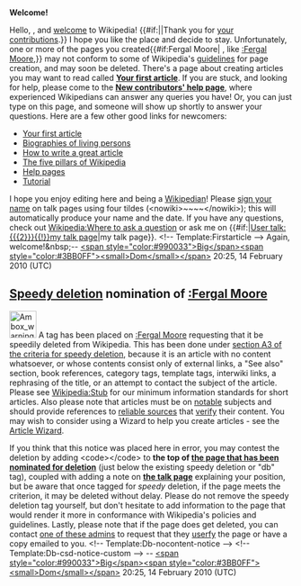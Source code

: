 <article id="26199027" title=User talk:Gmacforce>
	<talkpage id="26199027" title="User talk:Gmacforce">


'''Welcome!'''

Hello, {{BASEPAGENAME}}, and [[Wikipedia:Welcome, newcomers|welcome]] to Wikipedia! {{#if:||Thank you for [[Special:Contributions/{{PAGENAME}}|your contributions]].}} I hope you like the place and decide to stay. Unfortunately, one or more of the pages you created{{#if:Fergal Moore| , like [[:Fergal Moore]],}} may not conform to some of Wikipedia's [[Wikipedia:List of policies|guidelines]] for page creation, and may soon be deleted. 
{{Quote box
 | quote  = You may also wish to consider using a Wizard to help you create articles. See the [[Wikipedia:Article wizard 2.0|Article Wizard]].'''''
 | source = Thank you.
 | width  = 20%
 | align  = right
}}
There's a page about creating articles you may want to read called '''[[Wikipedia:Your first article|Your first article]]'''. If you are stuck, and looking for help, please come to the '''[[Wikipedia:New contributors' help page|New contributors' help page]]''', where experienced Wikipedians can answer any queries you have! Or, you can just type '''{{t|helpme}}''' on this page, and someone will show up shortly to answer your questions. Here are a few other good links for newcomers:
* [[Wikipedia:Your first article|Your first article]]
* [[Wikipedia:BLP|Biographies of living persons]]
* [[Wikipedia:How to write a great article|How to write a great article]]
* [[Wikipedia:Five pillars|The five pillars of Wikipedia]]
* [[Help:Contents|Help pages]]
* [[Wikipedia:Tutorial|Tutorial]]
I hope you enjoy editing here and being a [[Wikipedia:Wikipedians|Wikipedian]]! Please [[Wikipedia:Sign your posts on talk pages|sign your name]] on talk pages using four tildes (&lt;nowiki&gt;~~~~&lt;/nowiki&gt;); this will automatically produce your name and the date. If you have any questions, check out [[Wikipedia:Where to ask a question]] or ask me on {{#if:|[[User talk:{{{2}}}{{!}}my talk page]]|my talk page}}. &lt;!-- Template:Firstarticle --&gt; Again, welcome!&amp;nbsp;-- [[User:BigDom|&lt;span style=&quot;color:#990033&quot;&gt;Big&lt;/span&gt;]][[User talk:BigDom|&lt;span style=&quot;color:#3BB0FF&quot;&gt;&lt;small&gt;Dom&lt;/small&gt;&lt;/span&gt;]] 20:25, 14 February 2010 (UTC)

==[[Wikipedia:Criteria for speedy deletion|Speedy deletion]] nomination of [[:Fergal Moore]]==
[[Image:Ambox warning_pn.svg|48px|left]] A tag has been placed on [[:Fergal Moore]] requesting that it be speedily deleted from Wikipedia. This has been done under [[WP:CSD#A3|section A3 of the criteria for speedy deletion]], because it is an article with no content whatsoever, or whose contents consist only of external links, a &quot;See also&quot; section, book references, category tags, template tags, interwiki links, a rephrasing of the title, or an attempt to contact the subject of the article. Please see [[Wikipedia:Stub#Essential information about stubs|Wikipedia:Stub]] for our minimum information standards for short articles. Also please note that articles must be on [[Wikipedia:Notability|notable]] subjects and should provide references to [[Wikipedia:Reliable sources|reliable sources]] that [[Wikipedia:Verifiability|verify]] their content. You may wish to consider using a Wizard to help you create articles - see the [[Wikipedia:Article wizard2.0|Article Wizard]]. 

If you think that this notice was placed here in error, you may contest the deletion by adding &lt;code&gt;{{tl|hangon}}&lt;/code&gt; to '''the top of [[:Fergal Moore|the page that has been nominated for deletion]]''' (just below the existing speedy deletion or &quot;db&quot; tag), coupled with adding a note on '''[[Talk:Fergal Moore|the talk page]]''' explaining your position, but be aware that once tagged for ''speedy'' deletion, if the page meets the criterion, it may be deleted without delay. Please do not remove the speedy deletion tag yourself, but don't hesitate to add information to the page that would render it more in conformance with Wikipedia's policies and guidelines. Lastly, please note that if the page does get deleted, you can contact [[:Category:Wikipedia administrators who will provide copies of deleted articles|one of these admins]] to request that they  [[Wikipedia:Userfication#Userfication_of_deleted_content|userfy]] the page or have a copy emailed to you. &lt;!-- Template:Db-nocontent-notice --&gt; &lt;!-- Template:Db-csd-notice-custom --&gt; -- [[User:BigDom|&lt;span style=&quot;color:#990033&quot;&gt;Big&lt;/span&gt;]][[User talk:BigDom|&lt;span style=&quot;color:#3BB0FF&quot;&gt;&lt;small&gt;Dom&lt;/small&gt;&lt;/span&gt;]] 20:25, 14 February 2010 (UTC)
	</talkpage>
</article>
